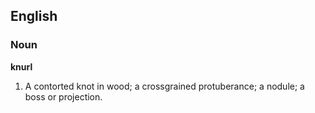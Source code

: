 ==English==

===Noun===

'''knurl'''

#A contorted knot in wood; a crossgrained protuberance; a nodule; a boss or projection.